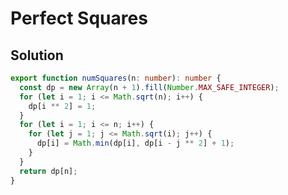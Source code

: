 # Perfect Squares

## Solution

```typescript filename="solution.ts" copy 
export function numSquares(n: number): number {
  const dp = new Array(n + 1).fill(Number.MAX_SAFE_INTEGER);
  for (let i = 1; i <= Math.sqrt(n); i++) {
    dp[i ** 2] = 1;
  }
  for (let i = 1; i <= n; i++) {
    for (let j = 1; j <= Math.sqrt(i); j++) {
      dp[i] = Math.min(dp[i], dp[i - j ** 2] + 1);
    }
  }
  return dp[n];
}
```